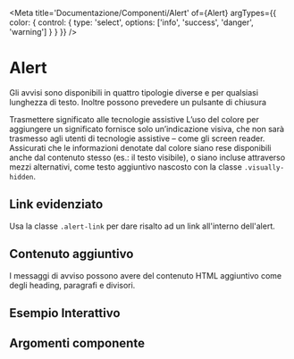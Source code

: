 
<Meta
  title='Documentazione/Componenti/Alert'
  of={Alert}
  argTypes={{
    color: {
      control: {
        type: 'select',
        options: ['info', 'success', 'danger', 'warning']
      }
    }
  }}
/>

# Alert

Gli avvisi sono disponibili in quattro tipologie diverse e per qualsiasi lunghezza di testo. Inoltre possono prevedere un pulsante di chiusura

<Canvas>
  <Story id='componenti-alert--esempi' />
</Canvas>

<div className='docs'>
  <Callout color='success'>
    <CalloutTitle>
      Trasmettere significato alle tecnologie assistive
    </CalloutTitle>
    <CalloutText>
      L’uso del colore per aggiungere un significato fornisce solo
      un’indicazione visiva, che non sarà trasmesso agli utenti di tecnologie
      assistive – come gli screen reader. Assicurati che le informazioni
      denotate dal colore siano rese disponibili anche dal contenuto stesso
      (es.: il testo visibile), o siano incluse attraverso mezzi alternativi,
      come testo aggiuntivo nascosto con la classe
      <Code>.visually-hidden</Code>.
    </CalloutText>
  </Callout>
</div>

## Link evidenziato

Usa la classe `.alert-link` per dare risalto ad un link all'interno dell'alert.

<Canvas>
  <Story id='componenti-alert--link-evidenziato' />
</Canvas>

## Contenuto aggiuntivo

I messaggi di avviso possono avere del contenuto HTML aggiuntivo come degli heading, paragrafi e divisori.

<Canvas>
  <Story id='componenti-alert--contenuto-aggiuntivo' />
</Canvas>

## Esempio Interattivo

<Canvas>
  <Story id='componenti-alert--esempi-interattivi' />
</Canvas>

## Argomenti componente

<ArgsTable of={Alert} />
